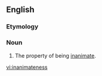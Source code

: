 ==English==

===Etymology===
{{suffix|inanimate|ness}}

===Noun===
{{en-noun|-}}

# The property of being [[inanimate]].

[[vi:inanimateness]]